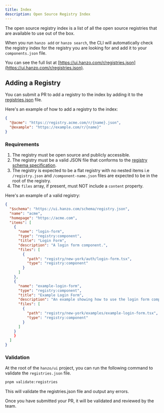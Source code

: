 ```yaml
---
title: Index
description: Open Source Registry Index
---
```


The open source registry index is a list of all the open source registries that are available to use out of the box.

When you run `hanzo add` or `hanzo search`, the CLI will automatically check the registry index for the registry you are looking for and add it to your `components.json` file.

You can see the full list at [https://ui.hanzo.com/r/registries.json](https://ui.hanzo.com/r/registries.json).

## Adding a Registry

You can submit a PR to add a registry to the index by adding it to the [registries.json](https://github.com/hanzo-ui/ui/blob/main/apps/v4/public/r/registries.json) file.

Here's an example of how to add a registry to the index:

```json title="registries.json" showLineNumbers
{
  "@acme": "https://registry.acme.com/r/{name}.json",
  "@example": "https://example.com/r/{name}"
}
```

### Requirements

1. The registry must be open source and publicly accessible.
2. The registry must be a valid JSON file that conforms to the [registry schema specification](/docs/registry/registry-json).
3. The registry is expected to be a flat registry with no nested items i.e `/registry.json` and `/component-name.json` files are expected to be in the root of the registry.
4. The `files` array, if present, must NOT include a `content` property.

Here's an example of a valid registry:

```json title="registry.json" showLineNumbers
{
  "$schema": "https://ui.hanzo.com/schema/registry.json",
  "name": "acme",
  "homepage": "https://acme.com",
  "items": [
    {
      "name": "login-form",
      "type": "registry:component",
      "title": "Login Form",
      "description": "A login form component.",
      "files": [
        {
          "path": "registry/new-york/auth/login-form.tsx",
          "type": "registry:component"
        }
      ]
    },
    {
      "name": "example-login-form",
      "type": "registry:component",
      "title": "Example Login Form",
      "description": "An example showing how to use the login form component.",
      "files": [
        {
          "path": "registry/new-york/examples/example-login-form.tsx",
          "type": "registry:component"
        }
      ]
    }
    }
  ]
}
```

### Validation

At the root of the `hanzo/ui` project, you can run the following command to validate the `registries.json` file.

```bash
pnpm validate:registries
```

This will validate the registries.json file and output any errors.

Once you have submitted your PR, it will be validated and reviewed by the team.
